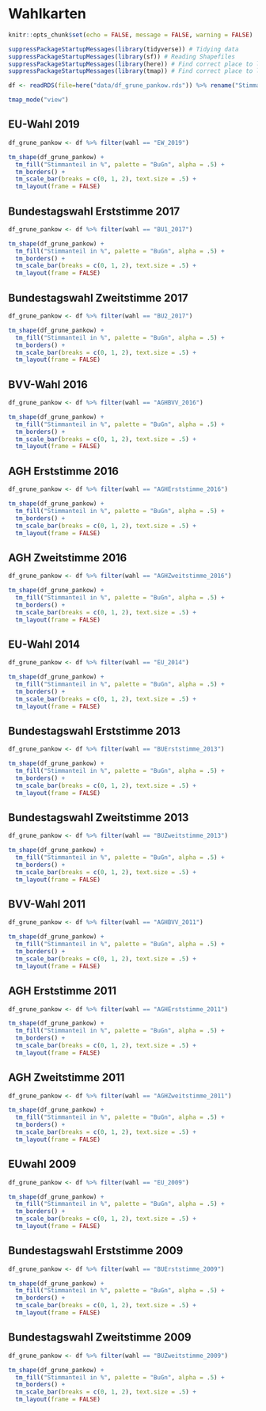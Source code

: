 # Wahlkarten

```r

knitr::opts_chunk$set(echo = FALSE, message = FALSE, warning = FALSE)

suppressPackageStartupMessages(library(tidyverse)) # Tidying data
suppressPackageStartupMessages(library(sf)) # Reading Shapefiles
suppressPackageStartupMessages(library(here)) # Find correct place to load 
suppressPackageStartupMessages(library(tmap)) # Find correct place to load 

df <- readRDS(file=here("data/df_grune_pankow.rds")) %>% rename("Stimmanteil in %" = stimmanteil)

tmap_mode("view")

```

## EU-Wahl 2019
```r
df_grune_pankow <- df %>% filter(wahl == "EW_2019") 

tm_shape(df_grune_pankow) + 
  tm_fill("Stimmanteil in %", palette = "BuGn", alpha = .5) +
  tm_borders() +
  tm_scale_bar(breaks = c(0, 1, 2), text.size = .5) +
  tm_layout(frame = FALSE) 
```

## Bundestagswahl Erststimme 2017
```r
df_grune_pankow <- df %>% filter(wahl == "BU1_2017") 

tm_shape(df_grune_pankow) + 
  tm_fill("Stimmanteil in %", palette = "BuGn", alpha = .5) +
  tm_borders() +
  tm_scale_bar(breaks = c(0, 1, 2), text.size = .5) +
  tm_layout(frame = FALSE) 
```

## Bundestagswahl Zweitstimme 2017
```r
df_grune_pankow <- df %>% filter(wahl == "BU2_2017") 

tm_shape(df_grune_pankow) + 
  tm_fill("Stimmanteil in %", palette = "BuGn", alpha = .5) +
  tm_borders() +
  tm_scale_bar(breaks = c(0, 1, 2), text.size = .5) +
  tm_layout(frame = FALSE) 
```

## BVV-Wahl 2016
```r
df_grune_pankow <- df %>% filter(wahl == "AGHBVV_2016") 

tm_shape(df_grune_pankow) + 
  tm_fill("Stimmanteil in %", palette = "BuGn", alpha = .5) +
  tm_borders() +
  tm_scale_bar(breaks = c(0, 1, 2), text.size = .5) +
  tm_layout(frame = FALSE) 

```

## AGH Erststimme 2016
```r
df_grune_pankow <- df %>% filter(wahl == "AGHErststimme_2016") 

tm_shape(df_grune_pankow) + 
  tm_fill("Stimmanteil in %", palette = "BuGn", alpha = .5) +
  tm_borders() +
  tm_scale_bar(breaks = c(0, 1, 2), text.size = .5) +
  tm_layout(frame = FALSE) 
```

## AGH Zweitstimme 2016
```r
df_grune_pankow <- df %>% filter(wahl == "AGHZweitstimme_2016") 

tm_shape(df_grune_pankow) + 
  tm_fill("Stimmanteil in %", palette = "BuGn", alpha = .5) +
  tm_borders() +
  tm_scale_bar(breaks = c(0, 1, 2), text.size = .5) +
  tm_layout(frame = FALSE) 
```

## EU-Wahl 2014
```r
df_grune_pankow <- df %>% filter(wahl == "EU_2014") 

tm_shape(df_grune_pankow) + 
  tm_fill("Stimmanteil in %", palette = "BuGn", alpha = .5) +
  tm_borders() +
  tm_scale_bar(breaks = c(0, 1, 2), text.size = .5) +
  tm_layout(frame = FALSE) 
```

## Bundestagswahl Erststimme 2013
```r
df_grune_pankow <- df %>% filter(wahl == "BUErststimme_2013") 

tm_shape(df_grune_pankow) + 
  tm_fill("Stimmanteil in %", palette = "BuGn", alpha = .5) +
  tm_borders() +
  tm_scale_bar(breaks = c(0, 1, 2), text.size = .5) +
  tm_layout(frame = FALSE) 
```

## Bundestagswahl Zweitstimme 2013
```r
df_grune_pankow <- df %>% filter(wahl == "BUZweitstimme_2013") 

tm_shape(df_grune_pankow) + 
  tm_fill("Stimmanteil in %", palette = "BuGn", alpha = .5) +
  tm_borders() +
  tm_scale_bar(breaks = c(0, 1, 2), text.size = .5) +
  tm_layout(frame = FALSE) 
```

## BVV-Wahl 2011
```r
df_grune_pankow <- df %>% filter(wahl == "AGHBVV_2011") 

tm_shape(df_grune_pankow) + 
  tm_fill("Stimmanteil in %", palette = "BuGn", alpha = .5) +
  tm_borders() +
  tm_scale_bar(breaks = c(0, 1, 2), text.size = .5) +
  tm_layout(frame = FALSE) 

```

## AGH Erststimme 2011
```r
df_grune_pankow <- df %>% filter(wahl == "AGHErststimme_2011") 

tm_shape(df_grune_pankow) + 
  tm_fill("Stimmanteil in %", palette = "BuGn", alpha = .5) +
  tm_borders() +
  tm_scale_bar(breaks = c(0, 1, 2), text.size = .5) +
  tm_layout(frame = FALSE) 
```

## AGH Zweitstimme 2011
```r
df_grune_pankow <- df %>% filter(wahl == "AGHZweitstimme_2011") 

tm_shape(df_grune_pankow) + 
  tm_fill("Stimmanteil in %", palette = "BuGn", alpha = .5) +
  tm_borders() +
  tm_scale_bar(breaks = c(0, 1, 2), text.size = .5) +
  tm_layout(frame = FALSE) 
```

## EUwahl 2009
```r
df_grune_pankow <- df %>% filter(wahl == "EU_2009") 

tm_shape(df_grune_pankow) + 
  tm_fill("Stimmanteil in %", palette = "BuGn", alpha = .5) +
  tm_borders() +
  tm_scale_bar(breaks = c(0, 1, 2), text.size = .5) +
  tm_layout(frame = FALSE) 
```


## Bundestagswahl Erststimme 2009
```r
df_grune_pankow <- df %>% filter(wahl == "BUErststimme_2009") 

tm_shape(df_grune_pankow) + 
  tm_fill("Stimmanteil in %", palette = "BuGn", alpha = .5) +
  tm_borders() +
  tm_scale_bar(breaks = c(0, 1, 2), text.size = .5) +
  tm_layout(frame = FALSE) 
```

## Bundestagswahl Zweitstimme 2009
```r
df_grune_pankow <- df %>% filter(wahl == "BUZweitstimme_2009") 

tm_shape(df_grune_pankow) + 
  tm_fill("Stimmanteil in %", palette = "BuGn", alpha = .5) +
  tm_borders() +
  tm_scale_bar(breaks = c(0, 1, 2), text.size = .5) +
  tm_layout(frame = FALSE) 
```
